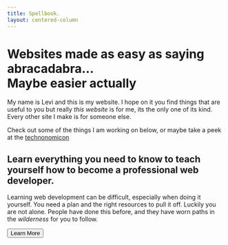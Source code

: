 ```yaml
---
title: Spellbook.
layout: centered-column
---
```


# Websites made as easy as saying abracadabra... <br/> Maybe easier actually

My name is Levi and this is my website. I hope on it you find things that are
useful to you but really _this website_ is for me, its the only one of its kind.
Every other site I make is for someone else.

Check out some of the things I am working on below,
or maybe take a peek at the [technonomicon](https://notes.technomancy.dev/)

<Card>

## Learn everything you need to know to teach yourself how to become a professional web developer.

Learning web development can be difficult, especially when doing it
yourself. You need a plan and the right resources to pull it off.
Luckily you are not alone. People have done this before, and they have
worn paths in the _wilderness_ for you to follow.

<Button href="/teach-yourself">
  Learn More
</Button>
</Card>
